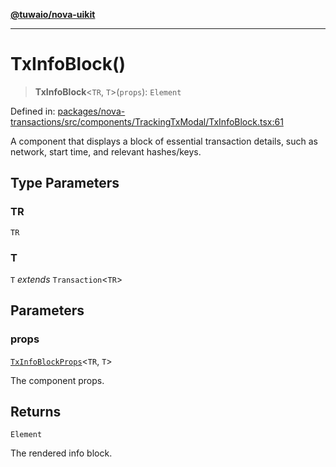 [**@tuwaio/nova-uikit**](../../../README.md)

***

# TxInfoBlock()

> **TxInfoBlock**\<`TR`, `T`\>(`props`): `Element`

Defined in: [packages/nova-transactions/src/components/TrackingTxModal/TxInfoBlock.tsx:61](https://github.com/TuwaIO/nova-uikit/blob/a6935ad165181db46094cc50c0501928d06a176c/packages/nova-transactions/src/components/TrackingTxModal/TxInfoBlock.tsx#L61)

A component that displays a block of essential transaction details,
such as network, start time, and relevant hashes/keys.

## Type Parameters

### TR

`TR`

### T

`T` *extends* `Transaction`\<`TR`\>

## Parameters

### props

[`TxInfoBlockProps`](../type-aliases/TxInfoBlockProps.md)\<`TR`, `T`\>

The component props.

## Returns

`Element`

The rendered info block.
